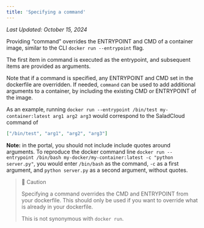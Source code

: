 ```yaml
---
title: 'Specifying a command'
---
```


_Last Updated: October 15, 2024_

Providing “command” overrides the ENTRYPOINT and CMD of a container image, similar to the CLI `docker run --entrypoint`
flag.

The first item in command is executed as the entrypoint, and subsequent items are provided as arguments.

Note that if a command is specified, any ENTRYPOINT and CMD set in the dockerfile are overridden. If needed, `command`
can be used to add additional arguments to a container, by including the existing CMD or ENTRYPOINT of the image.

As an example, running `docker run --entrypoint /bin/test my-container:latest arg1 arg2 arg3` would correspond to the
SaladCloud command of

```json
["/bin/test", "arg1", "arg2", "arg3"]
```

**Note:** in the portal, you should not include include quotes around arguments. To reproduce the docker command line
`docker run --entrypoint /bin/bash my-docker/my-container:latest -c "python server.py"`, you would enter `/bin/bash` as
the command, `-c` as a first argument, and `python server.py` as a second argument, without quotes.

> 🚧 Caution
>
> Specifying a command overrides the CMD and ENTRYPOINT from your dockerfile. This should only be used if you want to
> override what is already in your dockerfile.
>
> This is not synonymous with `docker run`.

